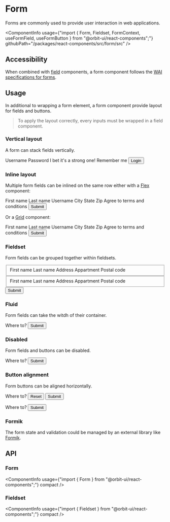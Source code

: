 
<Meta
    title="Components/Form"
    id="form"
/>

# Form

<Tagline>Forms are commonly used to provide user interaction in web applications.</Tagline>

<ComponentInfo
    usage={"import { Form, Fieldset, FormContext, useFormField, useFormButton } from \"@orbit-ui/react-components\";"}
    githubPath="/packages/react-components/src/form/src"
/>

## Accessibility

When combined with [field](?path=/story/field--input) components, a form component follows the [WAI specifications for forms](https://www.w3.org/WAI/tutorials/forms/).

## Usage

In additional to wrapping a form element, a form component provide layout for fields and buttons.

> To apply the layout correctly, every inputs must be wrapped in a field component.

### Vertical layout

A form can stack fields vertically.

<Preview>
    <Story name="vertical layout">
        <Form fluid width="25%">
            <Field required>
                <Label>Username</Label>
                <TextInput placeholder="john@spacex.com" />
            </Field>
            <Field required>
                <Label>Password</Label>
                <PasswordInput />
                <HelpMessage>I bet it's a strong one!</HelpMessage>
            </Field>
            <Field>
                <Checkbox>Remember me</Checkbox>
            </Field>
            <Button type="submit" variant="secondary">Login</Button>
        </Form>
    </Story>
</Preview>

### Inline layout

Multiple form fields can be inlined on the same row either with a [Flex](?path=/docs/flex--horizontal) component:

<Preview>
    <Story name="inline layout flex">
        <Form fluid>
            <Inline>
                <Field>
                    <Label required>First name</Label>
                    <TextInput />
                </Field>
                <Field>
                    <Label required>Last name</Label>
                    <TextInput />
                </Field>
                <Field>
                    <Label required>Username</Label>
                    <TextInput />
                </Field>
            </Inline>
            <Inline>
                <Field width="50%">
                    <Label>City</Label>
                    <TextInput />
                </Field>
                <Field width="25%">
                    <Label>State</Label>
                    <TextInput />
                </Field>
                <Field width="25%">
                    <Label>Zip</Label>
                    <TextInput />
                </Field>
            </Inline>
            <Field>
                <Checkbox>Agree to terms and conditions</Checkbox>
            </Field>
            <Button type="submit" variant="secondary">Submit</Button>
        </Form>
    </Story>
</Preview>

Or a [Grid](?path=/docs/grid--areas) component:

<Preview>
    <Story name="inline layout grid">
        <Form fluid>
            <Grid templateColumns={{ base: "1fr", md: repeat(3, "1fr") }}>
                <Field>
                    <Label required>First name</Label>
                    <TextInput />
                </Field>
                <Field>
                    <Label required>Last name</Label>
                    <TextInput />
                </Field>
                <Field>
                    <Label required>Username</Label>
                    <TextInput />
                </Field>
            </Grid>
            <Grid templateColumns={{ md: "1fr", lg: ["2fr", "1fr", "1fr"] }}>
                <Field>
                    <Label>City</Label>
                    <TextInput />
                </Field>
                <Field>
                    <Label>State</Label>
                    <TextInput />
                </Field>
                <Field>
                    <Label>Zip</Label>
                    <TextInput />
                </Field>
            </Grid>
            <Field>
                <Checkbox>Agree to terms and conditions</Checkbox>
            </Field>
            <Button type="submit" variant="secondary">Submit</Button>
        </Form>
    </Story>
</Preview>

### Fieldset

Form fields can be grouped together within fieldsets.

<Preview>
    <Story name="fieldset">
        <Form>
            <Fieldset label="Shipping Address">
                <Inline>
                    <Field required>
                        <Label>First name</Label>
                        <TextInput />
                    </Field>
                    <Field required>
                        <Label>Last name</Label>
                        <TextInput />
                    </Field>
                </Inline>
                <Inline>
                    <Field required>
                        <Label>Address</Label>
                        <TextInput />
                    </Field>
                    <Field>
                        <Label>Appartment</Label>
                        <TextInput />
                    </Field>
                </Inline>
                <Field required>
                    <Label>Postal code</Label>
                    <TextInput />
                </Field>
            </Fieldset>
            <Fieldset label="Billing Address">
                <Inline>
                    <Field required>
                        <Label>First name</Label>
                        <TextInput />
                    </Field>
                    <Field required>
                        <Label>Last name</Label>
                        <TextInput />
                    </Field>
                </Inline>
                <Inline>
                    <Field required>
                        <Label>Address</Label>
                        <TextInput />
                    </Field>
                    <Field>
                        <Label>Appartment</Label>
                        <TextInput />
                    </Field>
                </Inline>
                <Field required>
                    <Label>Postal code</Label>
                    <TextInput />
                </Field>
            </Fieldset>
            <Button variant="secondary">Submit</Button>
        </Form>
    </Story>
</Preview>

### Fluid

Form fields can take the witdh of their container.

<Preview>
    <Story name="fluid">
        <Form fluid>
            <Field>
                <Label>Where to?</Label>
                <TextInput />
            </Field>
            <Button variant="secondary">Submit</Button>
        </Form>
    </Story>
</Preview>

### Disabled

Form fields and buttons can be disabled.

<Preview>
    <Story name="disabled">
        <Form disabled>
            <Field>
                <Label>Where to?</Label>
                <TextInput />
            </Field>
            <Button variant="secondary">Submit</Button>
        </Form>
    </Story>
</Preview>

### Button alignment

Form buttons can be aligned horizontally.

<Preview>
    <Story name="button alignment">
        <Inline gap={10}>
            <Form>
                <Field>
                    <Label>Where to?</Label>
                    <TextInput />
                </Field>
                <ButtonGroup align="center">
                    <Button variant="tertiary">Reset</Button>
                    <Button variant="secondary">Submit</Button>
                </ButtonGroup>
            </Form>
            <Form>
                <Field>
                    <Label>Where to?</Label>
                    <TextInput />
                </Field>
                <ButtonGroup align="end">
                    <Button variant="secondary">Submit</Button>
                </ButtonGroup>
            </Form>
        </Inline>
    </Story>
</Preview>

### Formik

The form state and validation could be managed by an external library like [Formik](https://formik.org/).

<Preview filePath="/form/docs/RegistrationForm" />

## API

### Form

<ComponentInfo
    usage={"import { Form } from \"@orbit-ui/react-components\";"}
    compact
/>

<ArgsTable of={InnerForm} sort="alpha" />

### Fieldset

<ComponentInfo
    usage={"import { Fieldset } from \"@orbit-ui/react-components\";"}
    compact
/>

<ArgsTable of={InnerFieldset} sort="alpha" />

